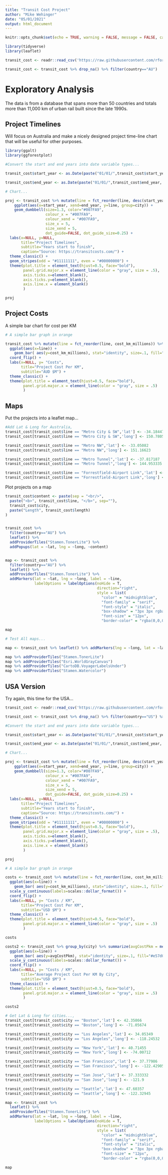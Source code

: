 ```yaml
---
title: "Transit Cost Project"
author: "Mike Wehinger"
date: "05/01/2021"
output: html_document
---
```


```r


knitr::opts_chunk$set(echo = TRUE, warning = FALSE, message = FALSE, cache = FALSE)

library(tidyverse)
library(leaflet)

transit_cost <- readr::read_csv('https://raw.githubusercontent.com/rfordatascience/tidytuesday/master/data/2021/2021-01-05/transit_cost.csv')

transit_cost <- transit_cost %>% drop_na() %>% filter(country=="AU")


```

# Exploratory Analysis

The data is from a database that spans more than 50 countries and totals more than 11,000 km of urban rail built since the late 1990s.

## Project Timelines

Will focus on Australia and make a nicely designed project time-line chart that will be useful for other purposes.

```r

library(ggalt)
library(ggforestplot)

#Convert the start and end years into date variable types...

transit_cost$start_year <- as.Date(paste("01/01/",transit_cost$start_year, sep=""), "%d/%m/%Y")

transit_cost$end_year <- as.Date(paste("01/01/",transit_cost$end_year, sep=""), "%d/%m/%Y")

# Chart...

proj <- transit_cost %>% mutate(line = fct_reorder(line, desc(start_year))) %>%
    ggplot(aes(x=start_year, xend=end_year, y=line, group=city)) + 
    geom_dumbbell(size=1.3, color="#007FA9",
                  colour_x = "#007FA9",
                  colour_xend = "#007FA9",
                  size_x = 5,
                  size_xend = 5,
                  dot_guide=FALSE, dot_guide_size=0.25) + 
  labs(x=NULL, y=NULL,
       title="Project Timelines",
       subtitle="Years start to finish",
       caption="Source: https://transitcosts.com/") + 
  theme_classic() + 
  geom_stripes(odd = "#11111111", even = "#00000000") +
  theme(plot.title = element_text(hjust=0.5, face="bold"),
        panel.grid.major.x = element_line(color = "gray", size = .5),
        axis.ticks.x=element_blank(),
        axis.ticks.y=element_blank(),
        axis.line.x = element_blank()
        )

proj

```

## Project Costs

A simple bar chart for cost per KM 

```r

# A simple bar graph in orange 

transit_cost %>% mutate(line = fct_reorder(line, cost_km_millions)) %>%
  ggplot(aes(x=line)) +
    geom_bar( aes(y=cost_km_millions), stat="identity", size=.1, fill="#e57d09", color="#b85c01", alpha=.99) +
  coord_flip() +
  labs(x=NULL, y= "Costs",
       title="Project Cost Per KM",
       subtitle="AUD $M") + 
  theme_classic() +
  theme(plot.title = element_text(hjust=0.5, face="bold"),
        panel.grid.major.x = element_line(color = "gray", size = .5)
        )

```

## Maps

Put the projects into a leaflet map...

```r

#Add Lat & Long for Australia,
transit_cost[transit_cost$line == "Metro City & SW",'lat'] <- -34.18447 
transit_cost[transit_cost$line == "Metro City & SW",'long'] <- 150.78051 

transit_cost[transit_cost$line == "Metro NW",'lat'] <- -33.05082 
transit_cost[transit_cost$line == "Metro NW",'long'] <- 151.16623 

transit_cost[transit_cost$line == "Metro Tunnel",'lat'] <- -37.817187
transit_cost[transit_cost$line == "Metro Tunnel",'long'] <- 144.953335

transit_cost[transit_cost$line == "Forrestfield-Airport Link",'lat'] <- -31.976550
transit_cost[transit_cost$line == "Forrestfield-Airport Link",'long'] <- 115.990174

```


Plot projects on a map

```r

transit_cost$content <- paste(sep = "<br/>",
  paste("<b>", transit_cost$line, "</b>", sep=""),
  transit_cost$city,
  paste("Length", transit_cost$length)
)


transit_cost %>% 
  filter(country=="AU") %>% 
  leaflet() %>% 
  addProviderTiles("Stamen.TonerLite") %>%
  addPopups(lat = ~lat, lng = ~long, ~content)


map <- transit_cost %>% 
  filter(country=="AU") %>% 
  leaflet() %>% 
  addProviderTiles("Stamen.TonerLite") %>% 
  addMarkers(lat = ~lat, lng = ~long, label = ~line,
             labelOptions = labelOptions(noHide = T,
                                         direction="right",
                                         style = list(
                                           "color" = "midnightblue",
                                           "font-family" = "serif",
                                           "font-style" = "italic",
                                           "box-shadow" = "3px 3px rgba(0,0,0,0.25)",
                                           "font-size" = "12px",
                                           "border-color" = "rgba(0,0,0,0.5)")))

map
```

```r
# Test All maps...

map <- transit_cost %>% leaflet() %>% addMarkers(lng = ~long, lat = ~lat)

map %>% addProviderTiles("Stamen.TonerLite")
map %>% addProviderTiles("Esri.WorldGrayCanvas") 
map %>% addProviderTiles("CartoDB.VoyagerLabelsUnder")
map %>% addProviderTiles("Stamen.Watercolor")
```

## USA Version

Try again, this time for the USA...

```r

transit_cost <- readr::read_csv('https://raw.githubusercontent.com/rfordatascience/tidytuesday/master/data/2021/2021-01-05/transit_cost.csv')

transit_cost <- transit_cost %>% drop_na() %>% filter(country=="US") %>% mutate(line = paste(line, "\n", "(", city, ")", sep=""))

#Convert the start and end years into date variable types...

transit_cost$start_year <- as.Date(paste("01/01/",transit_cost$start_year, sep=""), "%d/%m/%Y")

transit_cost$end_year <- as.Date(paste("01/01/",transit_cost$end_year, sep=""), "%d/%m/%Y")

# Chart...

proj <- transit_cost %>% mutate(line = fct_reorder(line, desc(start_year))) %>%
    ggplot(aes(x=start_year, xend=end_year, y=line, group=city)) + 
    geom_dumbbell(size=1.3, color="#007FA9",
                  colour_x = "#007FA9",
                  colour_xend = "#007FA9",
                  size_x = 5,
                  size_xend = 5,
                  dot_guide=FALSE, dot_guide_size=0.25) + 
  labs(x=NULL, y=NULL,
       title="Project Timelines",
       subtitle="Years start to finish",
       caption="Source: https://transitcosts.com/") + 
  theme_classic() + 
  geom_stripes(odd = "#11111111", even = "#00000000") +
  theme(plot.title = element_text(hjust=0.5, face="bold"),
        panel.grid.major.x = element_line(color = "gray", size = .5),
        axis.ticks.x=element_blank(),
        axis.ticks.y=element_blank(),
        axis.line.x = element_blank()
        )

proj

# A simple bar graph in orange 

costs <- transit_cost %>% mutate(line = fct_reorder(line, cost_km_millions)) %>%
  ggplot(aes(x=line)) +
    geom_bar( aes(y=cost_km_millions), stat="identity", size=.1, fill="#e57d09", color="#b85c01", alpha=.99) +
  scale_y_continuous(labels=scales::dollar_format()) + 
  coord_flip() +
  labs(x=NULL, y= "Costs / KM",
       title="Project Cost Per KM",
       subtitle="USD $M") + 
  theme_classic() +
  theme(plot.title = element_text(hjust=0.5, face="bold"),
        panel.grid.major.x = element_line(color = "gray", size = .5)
        )

costs

costs2 <- transit_cost %>% group_by(city) %>% summarize(avgCostPkm = mean(cost_km_millions)) %>% mutate(line = fct_reorder(city, avgCostPkm)) %>%
  ggplot(aes(x=line)) +
    geom_bar( aes(y=avgCostPkm), stat="identity", size=.1, fill="#e57d09", color="#b85c01", alpha=.99) +
  scale_y_continuous(labels=scales::dollar_format()) + 
  coord_flip() +
  labs(x=NULL, y= "Costs / KM",
       title="Average Project Cost Per KM By City",
       subtitle="USD $M") + 
  theme_classic() +
  theme(plot.title = element_text(hjust=0.5, face="bold"),
        panel.grid.major.x = element_line(color = "gray", size = .5)
        )

costs2

# Get Lat & Long for cities...,
transit_cost[transit_cost$city == "Boston",'lat'] <- 42.35866 
transit_cost[transit_cost$city == "Boston",'long'] <- -71.05674 

transit_cost[transit_cost$city == "Los Angeles",'lat'] <- 34.05349 
transit_cost[transit_cost$city == "Los Angeles",'long'] <- -118.24532 

transit_cost[transit_cost$city == "New York",'lat'] <- 40.71455 
transit_cost[transit_cost$city == "New York",'long'] <- -74.00712 

transit_cost[transit_cost$city == "San Francisco",'lat'] <- 37.77986 
transit_cost[transit_cost$city == "San Francisco",'long'] <- -122.42905 

transit_cost[transit_cost$city == "San Jose",'lat'] <- 37.333332 
transit_cost[transit_cost$city == "San Jose",'long'] <- -121.9 

transit_cost[transit_cost$city == "Seattle",'lat'] <- 47.60357 
transit_cost[transit_cost$city == "Seattle",'long'] <- -122.32945 

map <- transit_cost %>%
  leaflet() %>% 
  addProviderTiles("Stamen.TonerLite") %>% 
  addMarkers(lat = ~lat, lng = ~long, label = ~line,
             labelOptions = labelOptions(noHide = T,
                                         direction="right",
                                         style = list(
                                           "color" = "midnightblue",
                                           "font-family" = "serif",
                                           "font-style" = "italic",
                                           "box-shadow" = "3px 3px rgba(0,0,0,0.25)",
                                           "font-size" = "12px",
                                           "border-color" = "rgba(0,0,0,0.5)")))

map

```